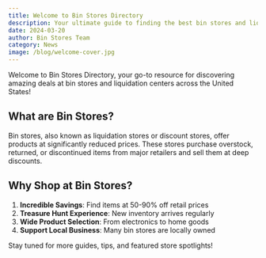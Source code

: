 ```yaml
---
title: Welcome to Bin Stores Directory
description: Your ultimate guide to finding the best bin stores and liquidation centers across the United States.
date: 2024-03-20
author: Bin Stores Team
category: News
image: /blog/welcome-cover.jpg
---
```


Welcome to Bin Stores Directory, your go-to resource for discovering amazing deals at bin stores and liquidation centers across the United States!

## What are Bin Stores?

Bin stores, also known as liquidation stores or discount stores, offer products at significantly reduced prices. These stores purchase overstock, returned, or discontinued items from major retailers and sell them at deep discounts.

## Why Shop at Bin Stores?

1. **Incredible Savings**: Find items at 50-90% off retail prices
2. **Treasure Hunt Experience**: New inventory arrives regularly
3. **Wide Product Selection**: From electronics to home goods
4. **Support Local Business**: Many bin stores are locally owned

Stay tuned for more guides, tips, and featured store spotlights!